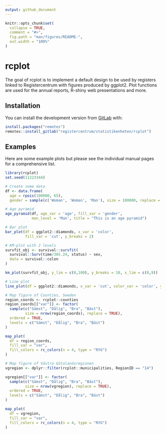 ```yaml
---
output: github_document
---
```

<!-- README.md is generated from README.Rmd. Please edit that file -->

```r
knitr::opts_chunk$set(
  collapse = TRUE,
  comment = "#>",
  fig.path = "man/figures/README-",
  out.width = "100%"
)
```

# rcplot

The goal of rcplot is to implement a default design to be used by registers linked to Registercentrum with figures produced by ggplot2. Plot functions are used for the annual reports, R-shiny web presentations and more.

## Installation

You can install the development version from [GitLab](https://gitlab.com/) with:

``` r
install.packages("remotes")
remotes::install_gitlab("registercentrum/statistikenheten/rcplot")
```

## Examples

Here are some example plots but please see the individual manual pages for a comprehensive list.

```r
library(rcplot)
set.seed(11223344)

# Create some data
df <- data.frame(
  age = rpois(100000, 65),
  gender = sample(c('Woman', 'Woman', 'Man'), size = 100000, replace = TRUE))

# Age pyramid
age_pyramid(df, age_var = 'age', fill_var = 'gender',
            man_level = 'Man', title = "This is an age pyramid")

# Bar plot
bar_plot(df = ggplot2::diamonds, x_var = 'color',
         fill_var = 'cut', y_breaks = 2)

# KM-plot with 2 levels
survfit_obj <- survival::survfit(
  survival::Surv(time/365.24, status) ~ sex,
  data = survival::colon
)

km_plot(survfit_obj, y_lim = c(0,100), y_breaks = 10, x_lim = c(0,9))

# Line plot
line_plot(df = ggplot2::diamonds, x_var = 'cut', color_var = 'color', y_breaks = 2)

# Map figure of Counties, Sweden
region_coords <- rcplot::counties
region_coords[["var"]] <- factor(
  sample(c("Sämst", "Dålig", "Bra", "Bäst"),
         size = nrow(region_coords), replace = TRUE),
  ordered = TRUE,
  levels = c("Sämst", "Dålig", "Bra", "Bäst")
)

map_plot(
  df = region_coords,
  fill_var = "var",
  fill_colors = rc_colors(n = 4, type = "RYG")
)

# Map figure of Västra Götalandsregionen
vgregion <- dplyr::filter(rcplot::municipalities, RegionID == "14")

vgregion[["var"]] <- factor(
  sample(c("Sämst", "Dålig", "Bra", "Bäst"),
         size = nrow(vgregion), replace = TRUE),
  ordered = TRUE,
  levels = c("Sämst", "Dålig", "Bra", "Bäst")
)

map_plot(
  df = vgregion,
  fill_var = "var",
  fill_colors = rc_colors(n = 4, type = "RYG")
)
```

